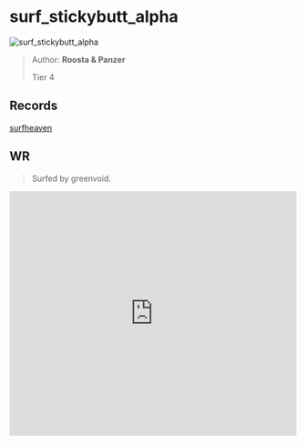 
# surf_stickybutt_alpha

![surf_stickybutt_alpha](https://raw.githubusercontent.com/Sayt123/SurfMapPics/Maps-and-bonuses/csgo/surf_stickybutt_alpha.jpg)

> Author: **Roosta & Panzer**
>
> Tier 4

## Records

[surfheaven](https://surfheaven.eu/map/surf_stickybutt_alpha)

## WR

> Surfed by greenvoid.

<iframe
width="100%"
height="430"
src="https://www.youtube.com/embed/2Jcn9SSedgk"
frameborder="0"
allow="accelerometer; autoplay; clipboard-write; encrypted-media; gyroscope; picture-in-picture"
allowFullScreen
/>

```md

[Surf Timer] - greenvoid finished in 00:59:80 (WR -00:00:49). Improving by 00:00:92
[Surf Timer] - greenvoid beat the map record! Rank: 1/881

Previous WR holder: rulldar


```
                
